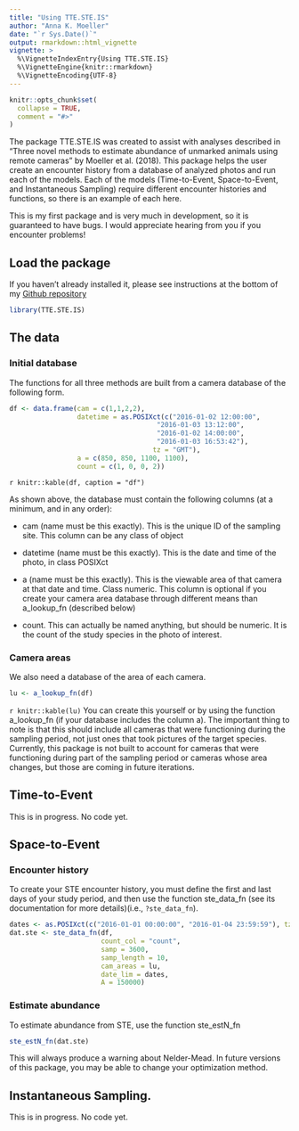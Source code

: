 ```yaml
---
title: "Using TTE.STE.IS"
author: "Anna K. Moeller"
date: "`r Sys.Date()`"
output: rmarkdown::html_vignette
vignette: >
  %\VignetteIndexEntry{Using TTE.STE.IS}
  %\VignetteEngine{knitr::rmarkdown}
  %\VignetteEncoding{UTF-8}
---
```


```r
knitr::opts_chunk$set(
  collapse = TRUE,
  comment = "#>"
)
```

The package TTE.STE.IS was created to assist with analyses described in "Three novel methods to estimate abundance of unmarked animals using remote cameras" by Moeller et al. (2018). This package helps the user create an encounter history from a database of analyzed photos and run each of the models. Each of the models (Time-to-Event, Space-to-Event, and Instantaneous Sampling) require different encounter histories and functions, so there is an example of each here. 

This is my first package and is very much in development, so it is guaranteed to have bugs. I would appreciate hearing from you if you encounter problems!

## Load the package
If you haven't already installed it, please see instructions at the bottom of my [Github repository](https://github.com/annam21/TTE.STE.IS)
```r
library(TTE.STE.IS)
```


## The data

### Initial database

The functions for all three methods are built from a camera database of the following form. 
```r
df <- data.frame(cam = c(1,1,2,2),
                 datetime = as.POSIXct(c("2016-01-02 12:00:00",
                                     "2016-01-03 13:12:00",
                                     "2016-01-02 14:00:00",
                                     "2016-01-03 16:53:42"),
                                    tz = "GMT"),
                 a = c(850, 850, 1100, 1100),
                 count = c(1, 0, 0, 2))
```
`r knitr::kable(df, caption = "df")`

As shown above, the database must contain the following columns (at a minimum, and in any order):

- cam (name must be this exactly). This is the unique ID of the sampling site. This column can be any class of object

- datetime (name must be this exactly). This is the date and time of the photo, in class POSIXct

- a (name must be this exactly). This is the viewable area of that camera at that date and time. Class numeric. This column is optional if you create your camera area database through different means than a_lookup_fn (described below)

 - count. This can actually be named anything, but should be numeric. It is the count of the study species in the photo of interest. 
 
### Camera areas 
We also need a database of the area of each camera.

```r
lu <- a_lookup_fn(df)
```

`r knitr::kable(lu)`
You can create this yourself or by using the function a_lookup_fn (if your database includes the column a). The important thing to note is that this should include all cameras that were functioning during the sampling period, not just ones that took pictures of the target species. Currently, this package is not built to account for cameras that were functioning during part of the sampling period or cameras whose area changes, but those are coming in future iterations.  

## Time-to-Event
This is in progress. No code yet.

## Space-to-Event
### Encounter history
To create your STE encounter history, you must define the first and last days of your study period, and then use the function ste_data_fn (see its documentation for more details)(i.e., `?ste_data_fn`).
```r
dates <- as.POSIXct(c("2016-01-01 00:00:00", "2016-01-04 23:59:59"), tz = "GMT")
dat.ste <- ste_data_fn(df,
                       count_col = "count",
                       samp = 3600,
                       samp_length = 10,
                       cam_areas = lu,
                       date_lim = dates,
                       A = 150000)
```

### Estimate abundance
To estimate abundance from STE, use the function ste_estN_fn
```r
ste_estN_fn(dat.ste)
```
This will always produce a warning about Nelder-Mead. In future versions of this package, you may be able to change your optimization method. 


## Instantaneous Sampling.
This is in progress. No code yet. 

